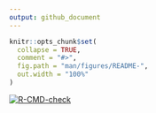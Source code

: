 ```yaml
---
output: github_document
---
```


<!-- README.md is generated from README.Rmd. Please edit that file -->

```r
knitr::opts_chunk$set(
  collapse = TRUE,
  comment = "#>",
  fig.path = "man/figures/README-",
  out.width = "100%"
)
```

<!-- badges: start -->
[![R-CMD-check](https://github.com/epiforecasts/forecasthub_submission_app/workflows/R-CMD-check/badge.svg)](https://github.com/epiforecasts/forecasthub_submission_app/actions)
<!-- badges: end -->
